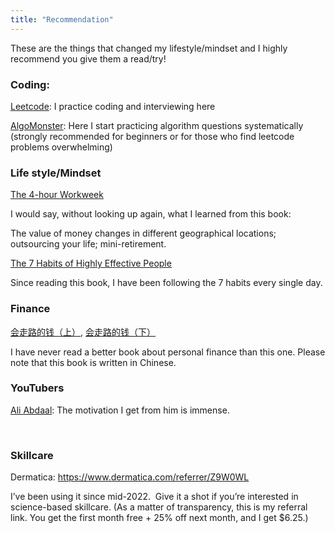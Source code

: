 ```yaml
---
title: "Recommendation"
---
```


These are the things that changed my lifestyle/mindset and I highly recommend you give them a read/try!

### Coding:

[Leetcode](https://leetcode.com/): I practice coding and interviewing here

[AlgoMonster](https://algo.monster/): Here I start practicing algorithm questions systematically (strongly recommended for beginners or for those who find leetcode problems overwhelming)

### Life style/Mindset

[The 4-hour Workweek](https://a.co/d/3egSVG2)

I would say, without looking up again, what I learned from this book:

The value of money changes in different geographical locations; outsourcing your life; mini-retirement. \

[The 7 Habits of Highly Effective People](https://a.co/d/3sDZiwN)

Since reading this book, I have been following the 7 habits every single day.

### Finance

[会走路的钱（上）](https://a.co/d/inrNox2), [会走路的钱（下）](https://a.co/d/dzk5rFC)

I have never read a better book about personal finance than this one. Please note that this book is written in Chinese. 

### YouTubers

[Ali Abdaal](https://www.youtube.com/@aliabdaal/): The motivation I get from him is immense.  

\

### Skillcare

Dermatica: <https://www.dermatica.com/referrer/Z9W0WL>

I've been using it since mid-2022.  Give it a shot if you're interested in science-based skillcare. (As a matter of transparency, this is my referral link. You get the first month free + 25% off next month, and I get \$6.25.)
